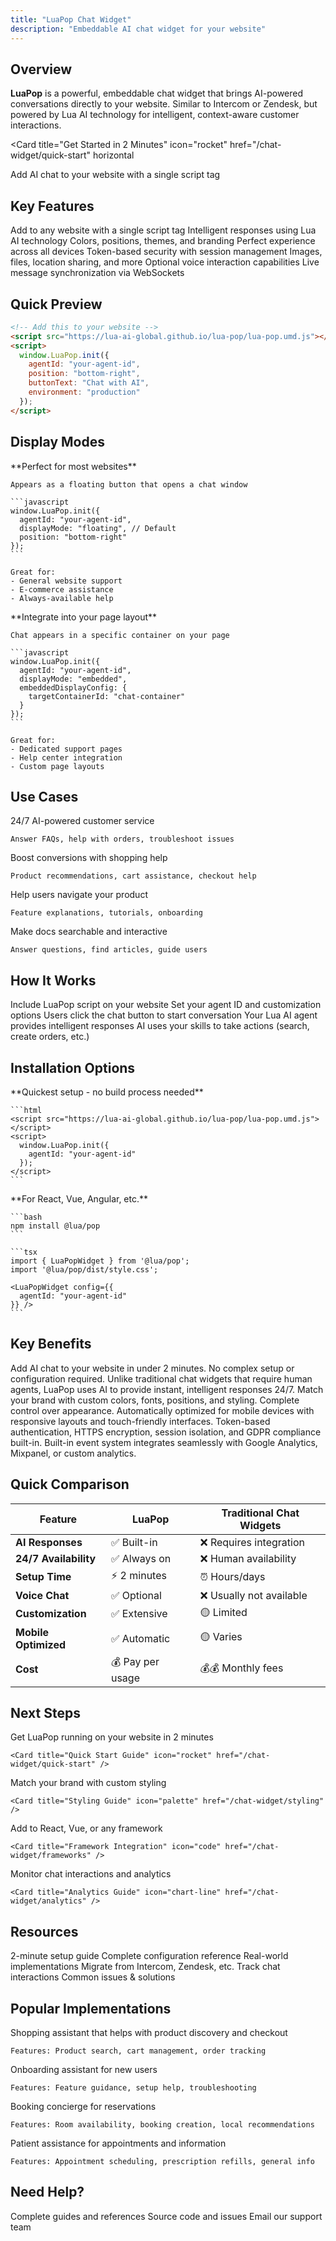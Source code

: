 ```yaml
---
title: "LuaPop Chat Widget"
description: "Embeddable AI chat widget for your website"
---
```


## Overview

**LuaPop** is a powerful, embeddable chat widget that brings AI-powered conversations directly to your website. Similar to Intercom or Zendesk, but powered by Lua AI technology for intelligent, context-aware customer interactions.

<Card
  title="Get Started in 2 Minutes"
  icon="rocket"
  href="/chat-widget/quick-start"
  horizontal
>
  Add AI chat to your website with a single script tag
</Card>

## Key Features

<CardGroup cols={2}>
  <Card title="One-Line Integration" icon="code">
    Add to any website with a single script tag
  </Card>
  <Card title="AI-Powered" icon="robot">
    Intelligent responses using Lua AI technology
  </Card>
  <Card title="Highly Customizable" icon="palette">
    Colors, positions, themes, and branding
  </Card>
  <Card title="Mobile Responsive" icon="mobile">
    Perfect experience across all devices
  </Card>
  <Card title="Secure Authentication" icon="lock">
    Token-based security with session management
  </Card>
  <Card title="Rich Media Support" icon="image">
    Images, files, location sharing, and more
  </Card>
  <Card title="Voice Chat" icon="microphone">
    Optional voice interaction capabilities
  </Card>
  <Card title="Real-time Updates" icon="bolt">
    Live message synchronization via WebSockets
  </Card>
</CardGroup>

## Quick Preview

```html
<!-- Add this to your website -->
<script src="https://lua-ai-global.github.io/lua-pop/lua-pop.umd.js"></script>
<script>
  window.LuaPop.init({
    agentId: "your-agent-id",
    position: "bottom-right",
    buttonText: "Chat with AI",
    environment: "production"
  });
</script>
```

## Display Modes

<Tabs>
  <Tab title="Floating Widget">
    **Perfect for most websites**
    
    Appears as a floating button that opens a chat window
    
    ```javascript
    window.LuaPop.init({
      agentId: "your-agent-id",
      displayMode: "floating", // Default
      position: "bottom-right"
    });
    ```
    
    Great for:
    - General website support
    - E-commerce assistance
    - Always-available help
  </Tab>

  <Tab title="Embedded Widget">
    **Integrate into your page layout**
    
    Chat appears in a specific container on your page
    
    ```javascript
    window.LuaPop.init({
      agentId: "your-agent-id",
      displayMode: "embedded",
      embeddedDisplayConfig: {
        targetContainerId: "chat-container"
      }
    });
    ```
    
    Great for:
    - Dedicated support pages
    - Help center integration
    - Custom page layouts
  </Tab>
</Tabs>

## Use Cases

<CardGroup cols={2}>
  <Card title="Customer Support" icon="headset">
    24/7 AI-powered customer service
    
    Answer FAQs, help with orders, troubleshoot issues
  </Card>
  <Card title="Sales Assistant" icon="cart-shopping">
    Boost conversions with shopping help
    
    Product recommendations, cart assistance, checkout help
  </Card>
  <Card title="Product Guide" icon="compass">
    Help users navigate your product
    
    Feature explanations, tutorials, onboarding
  </Card>
  <Card title="Documentation Assistant" icon="book">
    Make docs searchable and interactive
    
    Answer questions, find articles, guide users
  </Card>
</CardGroup>

## How It Works

<Steps>
  <Step title="Add Script">
    Include LuaPop script on your website
  </Step>
  
  <Step title="Configure">
    Set your agent ID and customization options
  </Step>
  
  <Step title="Chat Opens">
    Users click the chat button to start conversation
  </Step>
  
  <Step title="AI Responds">
    Your Lua AI agent provides intelligent responses
  </Step>
  
  <Step title="Tools Execute">
    AI uses your skills to take actions (search, create orders, etc.)
  </Step>
</Steps>

## Installation Options

<Tabs>
  <Tab title="CDN (Recommended)">
    **Quickest setup - no build process needed**
    
    ```html
    <script src="https://lua-ai-global.github.io/lua-pop/lua-pop.umd.js"></script>
    <script>
      window.LuaPop.init({
        agentId: "your-agent-id"
      });
    </script>
    ```
  </Tab>

  <Tab title="NPM Package">
    **For React, Vue, Angular, etc.**
    
    ```bash
    npm install @lua/pop
    ```
    
    ```tsx
    import { LuaPopWidget } from '@lua/pop';
    import '@lua/pop/dist/style.css';
    
    <LuaPopWidget config={{
      agentId: "your-agent-id"
    }} />
    ```
  </Tab>
</Tabs>

## Key Benefits

<AccordionGroup>
  <Accordion title="🚀 Fast Integration">
    Add AI chat to your website in under 2 minutes. No complex setup or configuration required.
  </Accordion>

  <Accordion title="🤖 AI-Powered from Day One">
    Unlike traditional chat widgets that require human agents, LuaPop uses AI to provide instant, intelligent responses 24/7.
  </Accordion>

  <Accordion title="🎨 Fully Customizable">
    Match your brand with custom colors, fonts, positions, and styling. Complete control over appearance.
  </Accordion>

  <Accordion title="📱 Mobile-First Design">
    Automatically optimized for mobile devices with responsive layouts and touch-friendly interfaces.
  </Accordion>

  <Accordion title="🔒 Enterprise Security">
    Token-based authentication, HTTPS encryption, session isolation, and GDPR compliance built-in.
  </Accordion>

  <Accordion title="📊 Analytics Ready">
    Built-in event system integrates seamlessly with Google Analytics, Mixpanel, or custom analytics.
  </Accordion>
</AccordionGroup>

## Quick Comparison

| Feature | LuaPop | Traditional Chat Widgets |
|---------|--------|-------------------------|
| **AI Responses** | ✅ Built-in | ❌ Requires integration |
| **24/7 Availability** | ✅ Always on | ❌ Human availability |
| **Setup Time** | ⚡ 2 minutes | ⏰ Hours/days |
| **Voice Chat** | ✅ Optional | ❌ Usually not available |
| **Customization** | ✅ Extensive | 🟡 Limited |
| **Mobile Optimized** | ✅ Automatic | 🟡 Varies |
| **Cost** | 💰 Pay per usage | 💰💰 Monthly fees |

## Next Steps

<Steps>
  <Step title="Quick Start">
    Get LuaPop running on your website in 2 minutes
    
    <Card title="Quick Start Guide" icon="rocket" href="/chat-widget/quick-start" />
  </Step>
  
  <Step title="Customize">
    Match your brand with custom styling
    
    <Card title="Styling Guide" icon="palette" href="/chat-widget/styling" />
  </Step>
  
  <Step title="Integrate">
    Add to React, Vue, or any framework
    
    <Card title="Framework Integration" icon="code" href="/chat-widget/frameworks" />
  </Step>
  
  <Step title="Track Events">
    Monitor chat interactions and analytics
    
    <Card title="Analytics Guide" icon="chart-line" href="/chat-widget/analytics" />
  </Step>
</Steps>

## Resources

<CardGroup cols={3}>
  <Card title="Quick Start" icon="rocket" href="/chat-widget/quick-start">
    2-minute setup guide
  </Card>
  <Card title="Configuration" icon="cog" href="/chat-widget/configuration">
    Complete configuration reference
  </Card>
  <Card title="Examples" icon="layer-group" href="/chat-widget/examples">
    Real-world implementations
  </Card>
  <Card title="Migration" icon="arrows-turn-right" href="/chat-widget/migration">
    Migrate from Intercom, Zendesk, etc.
  </Card>
  <Card title="Analytics" icon="chart-line" href="/chat-widget/analytics">
    Track chat interactions
  </Card>
  <Card title="Troubleshooting" icon="circle-question" href="/chat-widget/troubleshooting">
    Common issues & solutions
  </Card>
</CardGroup>

## Popular Implementations

<AccordionGroup>
  <Accordion title="E-commerce Store">
    Shopping assistant that helps with product discovery and checkout
    
    Features: Product search, cart management, order tracking
  </Accordion>

  <Accordion title="SaaS Platform">
    Onboarding assistant for new users
    
    Features: Feature guidance, setup help, troubleshooting
  </Accordion>

  <Accordion title="Hotel Website">
    Booking concierge for reservations
    
    Features: Room availability, booking creation, local recommendations
  </Accordion>

  <Accordion title="Healthcare Portal">
    Patient assistance for appointments and information
    
    Features: Appointment scheduling, prescription refills, general info
  </Accordion>
</AccordionGroup>

## Need Help?

<CardGroup cols={3}>
  <Card title="Documentation" icon="book" href="https://docs.heylua.ai">
    Complete guides and references
  </Card>
  <Card title="GitHub" icon="github" href="https://github.com/lua-ai-global/lua-web">
    Source code and issues
  </Card>
  <Card title="Support" icon="envelope" href="mailto:support@heylua.ai">
    Email our support team
  </Card>
</CardGroup>

